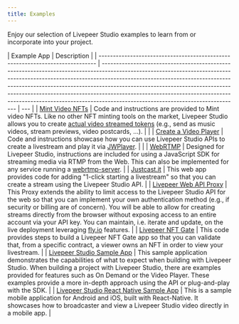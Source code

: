 ```yaml
---
title: Examples
---
```


Enjoy our selection of Livepeer Studio examples to learn from or incorporate
into your project.

| Example App                                                                   | Description                                                                                                                                                                                                                                                                                                                                                                                                                                            |
| ----------------------------------------------------------------------------- | ------------------------------------------------------------------------------------------------------------------------------------------------------------------------------------------------------------------------------------------------------------------------------------------------------------------------------------------------------------------------------------------------------------------------------------------------------ | --- |
| [Mint Video NFTs](https://github.com/codentell/video-nft-sample)              | Code and instructions are provided to Mint video NFTs. Like no other NFT minting tools on the market, Livepeer Studio allows you to create [actual video streamed tokens](https://testnets.opensea.io/collection/video-nft-tuc15yxbvi) (e.g., send as music videos, stream previews, video postcards, ...).                                                                                                                                            |     |
| [Create a Video Player](https://github.com/livepeer/livepeer-jwplayer-demo)   | Code and instructions showcase how you can use Livepeer Studio APIs to create a livestream and play it via [JWPlayer](https://github.com/livepeer/livepeer-jwplayer-demo).                                                                                                                                                                                                                                                                             |     |
| [WebRTMP](https://github.com/livepeer/webrtmp-sdk)                            | Designed for Livepeer Studio, instructions are included for using a JavaScript SDK for streaming media via RTMP from the Web. This can also be implemented for any service running a [webrtmp-server](https://github.com/livepeer/webrtmp-sdk).                                                                                                                                                                                                        |
| [Justcast.it](https://github.com/victorges/justcast.it)                       | This web app provides code for adding "1-click starting a livestream" so that you can create a stream using the Livepeer Studio API.                                                                                                                                                                                                                                                                                                                   |
| [Livepeer Web API Proxy](https://github.com/victorges/livepeer-web-api-proxy) | This Proxy extends the ability to limit access to the Livepeer Studio API for the web so that you can implement your own authentication method (e.g., if security or billing are of concern). You will be able to allow for creating streams directly from the browser without exposing access to an entire account via your API key. You can maintain, i.e. iterate and update, on the live deployment leveraging [fly.io](https://fly.io/) features. |
| [Livepeer NFT Gate](https://github.com/livepeer/livepeer-nft-gate-example)    | This code provides steps to build a Livepeer NFT Gate app so that you can validate that, from a specific contract, a viewer owns an NFT in order to view your livestream.                                                                                                                                                                                                                                                                              |
| [Livepeer Studio Sample App](https://github.com/livepeer/studio-sample-app)   | This sample application demonstrates the capabilities of what to expect when building with Livepeer Studio. When building a project with Livepeer Studio, there are examples provided for features such as On Demand or the Video Player. These examples provide a more in-depth approach using the API or plug-and-play with the SDK.                                                                                                                 |
| [Livepeer Studio React Native Sample App](https://github.com/livepeer/livepeer-demo-react-native) | This is a sample mobile application for Android and iOS, built with React-Native. It showcases how to broadcaster and view a Livepeer Studio video directly in a mobile app.                                                                                                                                                                                                                                                     |